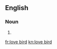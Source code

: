 ==English==

===Noun===
{{en-noun|head=[[love]] [[bird]]}}

# {{alternative spelling of|lovebird|lang=en}}

[[fr:love bird]]
[[kn:love bird]]